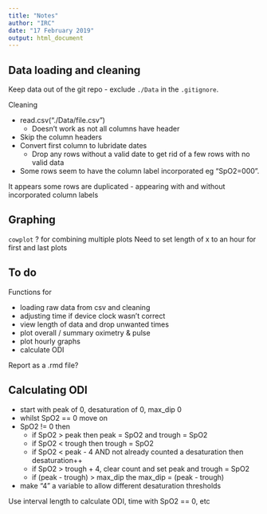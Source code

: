 ```yaml
---
title: "Notes"
author: "IRC"
date: "17 February 2019"
output: html_document
---
```


## Data loading and cleaning

Keep data out of the git repo - exclude `./Data` in the `.gitignore`.

Cleaning

- read.csv("./Data/file.csv")
  - Doesn't work as not all columns have header
- Skip the column headers
- Convert first column to lubridate dates
  - Drop any rows without a valid date to get rid of a few rows with no valid data
- Some rows seem to have the column label incorporated eg "SpO2=000". 

It appears some rows are duplicated - appearing with and without incorporated column labels

## Graphing

`cowplot` ? for combining multiple plots
Need to set length of x to an hour for first and last plots

## To do

Functions for

- loading raw data from csv and cleaning
- adjusting time if device clock wasn't correct
- view length of data and drop unwanted times
- plot overall / summary oximetry & pulse
- plot hourly graphs
- calculate ODI

Report as a .rmd file?

## Calculating ODI

- start with peak of 0, desaturation of 0, max_dip 0
- whilst SpO2 == 0 move on
- SpO2 != 0 then
  - if SpO2 > peak then peak = SpO2 and trough = SpO2
  - if SpO2 < trough then trough = SpO2
  - if SpO2 < peak - 4 AND not already counted a desaturation then desaturation++
  - if SpO2 > trough + 4, clear count and set peak and trough = SpO2
  - if (peak - trough) > max_dip the max_dip = (peak - trough)
- make "4" a variable to allow different desaturation thresholds

Use interval length to calculate ODI, time with SpO2 == 0, etc